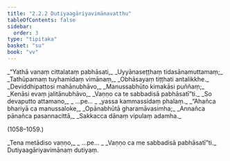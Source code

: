 ```yaml
---
title: "2.2.2 Dutiyaagāriyavimānavatthu"
tableOfContents: false
sidebar:
  order: 3
type: "tipitaka"
basket: "su"
book: "vv"
---
```



<DynamicBreadcrumb />

<Division number="1054" book="vv">

<Paragraph number="902" type="verses" book="vv">
_“Yathā vanaṃ cittalataṃ pabhāsati,_  
_Uyyānaseṭṭhaṃ tidasānamuttamaṃ;_  
_Tathūpamaṃ tuyhamidaṃ vimānaṃ,_  
_Obhāsayaṃ tiṭṭhati antalikkhe._  

</Paragraph>

</Division>
<Division number="1055" book="vv">

<Paragraph number="903" type="verses" book="vv">
_Deviddhipattosi mahānubhāvo,_  
_Manussabhūto kimakāsi puññaṃ;_  
_Kenāsi evaṃ jalitānubhāvo,_  
_Vaṇṇo ca te sabbadisā pabhāsatī”ti._  

</Paragraph>

</Division>
<Division number="1056" book="vv">

<Paragraph number="904" type="verses" book="vv">
_So devaputto attamano,_  
_ …pe… _  
_yassa kammassidaṃ phalaṃ._  

</Paragraph>

</Division>
<Division number="1057" book="vv">

<Paragraph number="905" type="verses" book="vv">
_“Ahañca bhariyā ca manussaloke,_  
_Opānabhūtā gharamāvasimha;_  
_Annañca pānañca pasannacittā,_  
_Sakkacca dānaṃ vipulaṃ adamha._  


(1058–1059.)
</Paragraph>

<Paragraph number="906" type="verses" book="vv">
_Tena metādiso vaṇṇo,_  
_ …pe… _  
_Vaṇṇo ca me sabbadisā pabhāsatī”ti._  


</Paragraph>
</Division>

<Paragraph number="907" type="center" book="vv">
Dutiyaagāriyavimānaṃ dutiyaṃ.
</Paragraph>